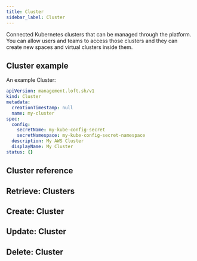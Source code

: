 ```yaml
---
title: Cluster
sidebar_label: Cluster
---
```


Connected Kubernetes clusters that can be managed through the platform. You can allow users and teams to access those clusters and they can create new spaces and virtual clusters inside them.

## Cluster example

An example Cluster:
```yaml
apiVersion: management.loft.sh/v1
kind: Cluster
metadata:
  creationTimestamp: null
  name: my-cluster
spec:
  config:
    secretName: my-kube-config-secret
    secretNamespace: my-kube-config-secret-namespace
  description: My AWS Cluster
  displayName: My Cluster
status: {}

```

## Cluster reference

<Reference />

## Retrieve: Clusters

<Retrieve />

## Create: Cluster

<Create />

## Update: Cluster

<Update />

## Delete: Cluster

<Delete />


